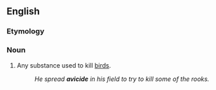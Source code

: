 ==English==

===Etymology===
{{m|la|avis||bird}} {{suffix||cide|lang=en}}

===Noun===
{{en-noun}}

# Any substance used to kill [[bird]]s.
#: ''He spread '''avicide''' in his field to try to kill some of the rooks.''